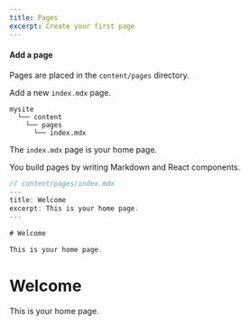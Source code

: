 ```yaml
---
title: Pages
excerpt: Create your first page
---
```


<Div>

#### Add a page

Pages are placed in the `content/pages` directory.

Add a new `index.mdx` page.

```
mysite
  └── content
    └── pages
      └── index.mdx
```

The `index.mdx` page is your home page.

You build pages by writing Markdown and React components.

```jsx
// content/pages/index.mdx
---
title: Welcome
excerpt: This is your home page.
---

# Welcome

This is your home page.
```

</Div>

<Div>

# Welcome

This is your home page.

</Div>
